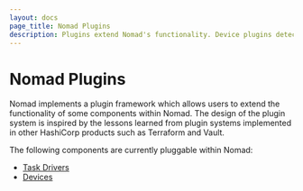 ```yaml
---
layout: docs
page_title: Nomad Plugins
description: Plugins extend Nomad's functionality. Device plugins detect hardware such as USBs and NVIDIA GPU. Task driver plugins provide specific resource isolation when executing workloads. Review configuration, installation, usage, and reference information for the NVIDIA GPU and USB device plugins, and the Exec2, Podman, and Virt task drivers.
---
```


# Nomad Plugins

Nomad implements a plugin framework which allows users to extend the
functionality of some components within Nomad. The design of the plugin system
is inspired by the lessons learned from plugin systems implemented in other
HashiCorp products such as Terraform and Vault.

The following components are currently pluggable within Nomad:

- [Task Drivers](/nomad/plugins/drivers)
- [Devices](/nomad/plugins/devices)
